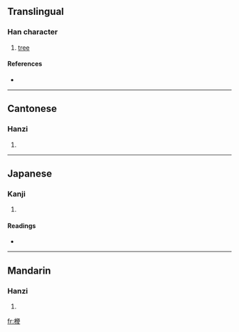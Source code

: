 ==Translingual==

===Han character===
{{Han char|rn=75|rad=木|as=09|sn=13|four=4194<sub>6</sub>|canj=木人一大 (DOMK)}}

# [[tree]]

====References====
* {{Han ref|kx=0540.240|dkj=15165|dj=0928.090|hdz=21251.090|uh=6969|ud=26985|bh=DDE1|bd=56801}}

----

==Cantonese==

===Hanzi===
{{yue-hanzi|jyut=|y=pin4}}

# {{defn|Cantonese|sort=木09}}

----

==Japanese==

===Kanji===
{{ja-kanji|grade=|rs=木09}}

# {{defn|Japanese|sort=木09}}

====Readings====
* {{ja-readings|on=[[へん]] (hen), [[べん]] (ben)|kun=}}

----

==Mandarin==

===Hanzi===
{{cmn-hanzi|pin=[[dié]] ([[die2]]), [[pián]] ([[pian2]])|wg=tieh<sup>2</sup>, p'ien<sup>2</sup>}}

# {{defn|Mandarin|sort=木09}}

[[fr:楩]]